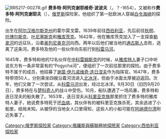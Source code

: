 {{expand Russian|Попов, Федот Алексеевич}}
{{unreferenced|time=2017-04-06T15:34:20+00:00}}
[[File:RR5217-0027R.gif|thumb]]
'''费多特·阿列克谢耶维奇·波波夫'''（{{lang-ru|Федо́т Алексе́евич Попо́в}}，？-1654），又被称作'''费多特·阿列克谢耶夫'''（{{lang|ru|Федо́т Алексе́ев}}），[[俄罗斯|俄罗斯]]探险家，他组织了第一批欧洲人穿越[[白令海峡|白令海峡]]的探险。

出生在[[阿尔汉格尔斯克州|阿尔汉格尔斯克州]]的霍尔莫戈雷。1639年前往[[西伯利亚|西伯利亚]]，先后前往[[秋明|秋明]]、[[托博尔斯克|托博尔斯克]]、[[叶尼塞斯克|叶尼塞斯克]]和[[雅库茨克|雅库茨克]]。1642年，他在雅库茨克加入了一支探查[[勒拿河|勒拿河]]的远征队，沿着[[奥列尼奥克河|奥列尼奥克河]]向西。两年以后他们被当地的[[通古斯人|通古斯人]]击败，逃离了这条河。费多特及他的一些伙伴向东航行到[[科雷马河|科雷马河]]。

1645年，费多特和他的12名伙伴在[[中科雷姆斯克|中科雷姆斯克]]的时候，从[[雅库特人|雅库特人]]妻子口中听说东方有一条非常富有的“Pogycha河”，便组织了一次前往那里的探险。由于费多特不属于{{link-en|服役阶级|Service class people}}的成员，他招募了[[谢苗·伊凡诺维奇·迭日涅夫|谢苗·伊凡诺维奇·迭日涅夫]]作为指挥官。1647年，费多特带领50人，分别乘坐四艘{{link-en|俄罗斯双桅极地帆船|Koch (boat)}}沿着河流进入[[北冰洋|北冰洋]]，但由于冰面太厚被迫返回。次年，他们又做了一次尝试，从[[科雷马河|科雷马河]]出发，经过北冰洋。9月30日（旧历9月20日），费多特在与[[楚科奇人|楚科奇人]]的战斗中受伤。10月，船队遭遇了一场风暴，费多特和迭日涅夫的船失散了。1653年，迭日涅夫从[[科里亚克族|科里亚克族]]那里抓住了费多特的雅库特人妻子，她说费多特死于[[坏血病|坏血病]]，其伙伴有的被科里亚克族杀死，其余逃进了小船里，结局未知。从被俘的当地女人口里得知，这些人的小船可能在[[阿纳德尔湾|阿纳德尔湾]]附近失事了。

[[Category:俄罗斯探险家|Category:俄罗斯探险家]]
[[Category:俄羅斯與蘇聯極地探險家|Category:俄羅斯與蘇聯極地探險家]]
[[Category:西伯利亚探险家|Category:西伯利亚探险家]]
